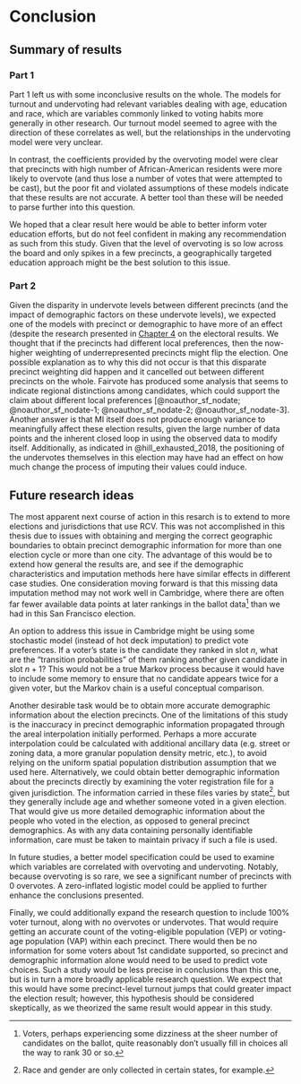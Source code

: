 # Conclusion {-}

## Summary of results

### Part 1

Part 1 left us with some inconclusive results on the whole. The models for turnout and undervoting had relevant variables dealing with age, education and race, which are variables commonly linked to voting habits more generally in other research. Our turnout model seemed to agree with the direction of these correlates as well, but the relationships in the undervoting model were very unclear.

In contrast, the coefficients provided by the overvoting model were clear that precincts with high number of African-American residents were more likely to overvote (and thus lose a number of votes that were attempted to be cast), but the poor fit and violated assumptions of these models indicate that these results are not accurate. A better tool than these will be needed to parse further into this question.

We hoped that a clear result here would be able to better inform voter education efforts, but do not feel confident in making any recommendation as such from this study. Given that the level of overvoting is so low across the board and only spikes in a few precincts, a geographically targeted education approach might be the best solution to this issue.

### Part 2

Given the disparity in undervote levels between different precincts (and the impact of demographic factors on these undervote levels), we expected one of the models with precinct or demographic to have more of an effect (despite the research presented in [Chapter 4](#missing-litreview) on the electoral results. We thought that if the precincts had different local preferences, then the now-higher weighting of underrepresented precincts might flip the election. One possible explanation as to why this did not occur is that this disparate precinct weighting did happen and it cancelled out between different precincts on the whole. Fairvote has produced some analysis that seems to indicate regional distinctions among candidates, which could support the claim about different local preferences [@noauthor_sf_nodate; @noauthor_sf_nodate-1; @noauthor_sf_nodate-2; @noauthor_sf_nodate-3]. Another answer is that MI itself does not produce enough variance to meaningfully affect these election results, given the large number of data points and the inherent closed loop in using the observed data to modify itself. Additionally, as indicated in @hill_exhausted_2018, the positioning of the undervotes themselves in this election may have had an effect on how much change the process of imputing their values could induce.

## Future research ideas {#further-research}

The most apparent next course of action in this resarch is to extend to more elections and jurisdictions that use RCV. This was not accomplished in this thesis due to issues with obtaining and merging the correct geographic boundaries to obtain precinct demographic information for more than one election cycle or more than one city. The advantage of this would be to extend how general the results are, and see if the demographic characteristics and imputation methods here have similar effects in different case studies. One consideration moving forward is that this missing data imputation method may not work well in Cambridge, where there are often far fewer available data points at later rankings in the ballot data^[Voters, perhaps experiencing some dizziness at the sheer number of candidates on the ballot, quite reasonably don't usually fill in choices all the way to rank 30 or so.] than we had in this San Francisco election.

An option to address this issue in Cambridge might be using some stochastic model (instead of hot deck imputation) to predict vote preferences. If a voter's state is the candidate they ranked in slot $n$, what are the "transition probabilities" of them ranking another given candidate in slot $n + 1$? This would not be a true Markov process because it would have to include some memory to ensure that no candidate appears twice for a given voter, but the Markov chain is a useful conceptual comparison.

Another desirable task would be to obtain more accurate demographic information about the election precincts. One of the limitations of this study is the inaccuracy in precinct demographic information propagated through the areal interpolation initially performed. Perhaps a more accurate interpolation could be calculated with additional ancillary data (e.g. street or zoning data, a more granular population density metric, etc.), to avoid relying on the uniform spatial population distribution assumption that we used here. Alternatively, we could obtain better demographic information about the precincts directly by examining the voter registration file for a given jurisdiction. The information carried in these files varies by state^[Race and gender are only collected in certain states, for example.], but they generally include age and whether someone voted in a given election. That would give us more detailed demographic information about the people who voted in the election, as opposed to general precinct demographics. As with any data containing personally identifiable information, care must be taken to maintain privacy if such a file is used.

In future studies, a better model specification could be used to examine which variables are correlated with overvoting and undervoting. Notably, because overvoting is so rare, we see a significant number of precincts with 0 overvotes. A zero-inflated logistic model could be applied to further enhance the conclusions presented.

Finally, we could additionally expand the research question to include 100% voter turnout, along with no overvotes or undervotes. That would require getting an accurate count of the voting-eligible population (VEP) or voting-age population (VAP) within each precinct. There would then be no information for some voters about 1st candidate supported, so precinct and demographic information alone would need to be used to predict vote choices. Such a study would be less precise in conclusions than this one, but is in turn a more broadly applicable research question. We expect that this would have some precinct-level turnout jumps that could greater impact the election result; however, this hypothesis should be considered skeptically, as we theorized the same result would appear in this study.
